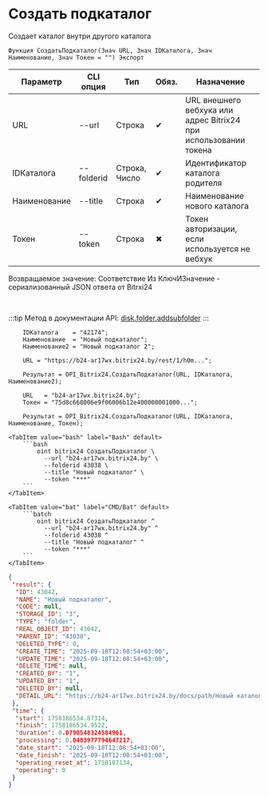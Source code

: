 ﻿---
sidebar_position: 2
description: Создать подкаталог и другие функции для работы с Bitrix24 в Открытом пакете интеграций - бесплатной open-source библиотеке интеграций для 1С:Предприятие 8, OneScript и CLI
keywords: [1C, 1С, 1С:Предприятие, 1С:Предприятие 8.3, API, Интеграция, Сервисы, Обмен, OneScript, CLI, Bitrix24]
---


# Создать подкаталог
 Создает каталог внутри другого каталога



`Функция СоздатьПодкаталог(Знач URL, Знач IDКаталога, Знач Наименование, Знач Токен = "") Экспорт`

  | Параметр | CLI опция | Тип | Обяз. | Назначение |
  |-|-|-|-|-|
  | URL | --url | Строка | &#x2714; | URL внешнего вебхука или адрес Bitrix24 при использовании токена |
  | IDКаталога | --folderid | Строка, Число | &#x2714; | Идентификатор каталога родителя |
  | Наименование | --title | Строка | &#x2714; | Наименование нового каталога |
  | Токен | --token | Строка | &#x2716; | Токен авторизации, если используется не вебхук |

  
  Возвращаемое значение:   Соответствие Из КлючИЗначение - сериализованный JSON ответа от Bitrxi24

<br/>

:::tip
Метод в документации API: [disk.folder.addsubfolder](https://dev.1c-bitrix.ru/rest_help/disk/folder/disk_folder_addsubfolder.php)
:::
<br/>


```bsl title="Пример использования для 1С:Предприятие/OneScript"
    IDКаталога    = "42174";
    Наименование  = "Новый подкаталог";
    Наименование2 = "Новый подкаталог 2";

    URL = "https://b24-ar17wx.bitrix24.by/rest/1/h0m...";

    Результат = OPI_Bitrix24.СоздатьПодкаталог(URL, IDКаталога, Наименование2);

    URL   = "b24-ar17wx.bitrix24.by";
    Токен = "75d8c668006e9f06006b12e400000001000...";

    Результат = OPI_Bitrix24.СоздатьПодкаталог(URL, IDКаталога, Наименование, Токен);
```
    

 <Tabs>
  
    <TabItem value="bash" label="Bash" default>
        ```bash
            oint bitrix24 СоздатьПодкаталог \
              --url "b24-ar17wx.bitrix24.by" \
              --folderid 43038 \
              --title "Новый подкаталог" \
              --token "***"
        ```
    </TabItem>
  
    <TabItem value="bat" label="CMD/Bat" default>
        ```batch
            oint bitrix24 СоздатьПодкаталог ^
              --url "b24-ar17wx.bitrix24.by" ^
              --folderid 43038 ^
              --title "Новый подкаталог" ^
              --token "***"
        ```
    </TabItem>
</Tabs>


```json title="Результат"
{
 "result": {
  "ID": 43042,
  "NAME": "Новый подкаталог",
  "CODE": null,
  "STORAGE_ID": "3",
  "TYPE": "folder",
  "REAL_OBJECT_ID": 43042,
  "PARENT_ID": "43038",
  "DELETED_TYPE": 0,
  "CREATE_TIME": "2025-09-18T12:08:54+03:00",
  "UPDATE_TIME": "2025-09-18T12:08:54+03:00",
  "DELETE_TIME": null,
  "CREATED_BY": "1",
  "UPDATED_BY": "1",
  "DELETED_BY": null,
  "DETAIL_URL": "https://b24-ar17wx.bitrix24.by/docs/path/Новый каталог/Новый подкаталог"
 },
 "time": {
  "start": 1758186534.87314,
  "finish": 1758186534.9522,
  "duration": 0.0790548324584961,
  "processing": 0.0483977794647217,
  "date_start": "2025-09-18T12:08:54+03:00",
  "date_finish": "2025-09-18T12:08:54+03:00",
  "operating_reset_at": 1758187134,
  "operating": 0
 }
}
```
